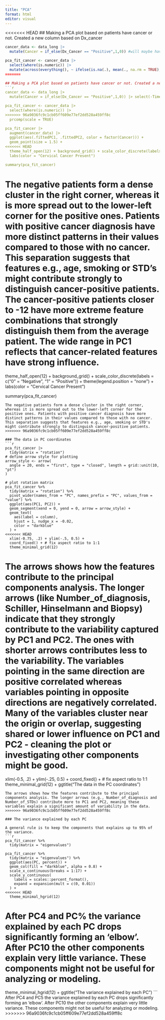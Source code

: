 ```yaml
---
title: "PCA"
format: html
editor: visual
---
```


<<<<<<< HEAD
## Making a PCA plot based on patients have cancer or not. Created a new column based on Dx_cancer
```r
cancer_data <- data_long |> 
  mutate(Cancer = if_else(Dx_Cancer == "Positive",1,0)) #will maybe have to be added to the data_long column in the beginning

pca_fit_cancer <- cancer_data |> 
  select(where(is.numeric)) |>  
  mutate(across(everything(), ~ ifelse(is.na(.), mean(., na.rm = TRUE), .))) |> 
=======

## Making a PCA plot based on patients have cancer or not. Created a new column based on Dx_cancer
```r
cancer_data <- data_long |> 
  mutate(Cancer = if_else(Dx_Cancer == "Positive",1,0)) |> select(-Time_since_first_diagnosis, -Time_since_last_diagnosis, Dx_CIN) |> drop_na()

pca_fit_cancer <- cancer_data |> 
  select(where(is.numeric)) |>  
>>>>>>> 96a9036fc9c1cb05ff609e77ef2dd528a459ff8c
  prcomp(scale = TRUE)

pca_fit_cancer |> 
  augment(cancer_data) |> 
  ggplot(aes(.fittedPC1, .fittedPC2, color = factor(Cancer))) + 
  geom_point(size = 1.5) +
<<<<<<< HEAD
  theme_half_open(12) + background_grid() + scale_color_discrete(labels = c("0" = "Negative", "1" = "Positive")) +
  labs(color = "Cervical Cancer Present")

summary(pca_fit_cancer)
```
The negative patients form a dense cluster in the right corner, whereas it is more spread out to the lower-left corner for the positive ones. Patients with positive cancer diagnosis have more distinct patterns in their values compared to those with no cancer. This separation suggests that features e.g., age, smoking or STD's might contribute strongly to distinguish cancer-positive patients. The cancer-positive patients closer to -12 have more extreme feature combinations that strongly distinguish them from the average patient. The wide range in PC1 reflects that cancer-related features have strong influence. 
=======
  theme_half_open(12) + background_grid() + scale_color_discrete(labels = c("0" = "Negative", "1" = "Positive")) + theme(legend.position = "none") +
  labs(color = "Cervical Cancer Present")

summary(pca_fit_cancer)

```
The negative patients form a dense cluster in the right corner, whereas it is more spread out to the lower-left corner for the positive ones. Patients with positive cancer diagnosis have more distinct patterns in their values compared to those with no cancer. This separation suggests that features e.g., age, smoking or STD's might contribute strongly to distinguish cancer-positive patients. 
>>>>>>> 96a9036fc9c1cb05ff609e77ef2dd528a459ff8c

### The data in PC coordinates
```r
pca_fit_cancer |> 
  tidy(matrix = "rotation")
# define arrow style for plotting
arrow_style <- arrow(
  angle = 20, ends = "first", type = "closed", length = grid::unit(10, "pt")
)

# plot rotation matrix
pca_fit_cancer %>%
  tidy(matrix = "rotation") %>%
  pivot_wider(names_from = "PC", names_prefix = "PC", values_from = "value") %>%
  ggplot(aes(PC1, PC2)) +
  geom_segment(xend = 0, yend = 0, arrow = arrow_style) +
  geom_text(
    aes(label = column),
    hjust = 1, nudge_x = -0.02, 
    color = "darkblue"
  ) +
<<<<<<< HEAD
  xlim(-0.75, .2) + ylim(-.5, 0.5) +
  coord_fixed() + # fix aspect ratio to 1:1
  theme_minimal_grid(12)

```
The arrows shows how the features contribute to the principal components analysis. The longer arrows (like Number_of_diagnosis, Schiller, Hinselmann and Biopsy) indicate that they strongly contribute to the variability captured by PC1 and PC2. The ones with shorter arrows contributes less to the variability. The variables pointing in the same direction are positive correlated whereas variables pointing in opposite directions are negatively correlated. Many of the variables cluster near the origin or overlap, suggesting shared or lower influence on PC1 and PC2 - cleaning the plot or investigating other components might be good.
=======
  xlim(-0.5, .2) + ylim(-.25, 0.5) +
  coord_fixed() + # fix aspect ratio to 1:1
  theme_minimal_grid(12) + ggtitle("The data in the PC coordinates")

```
The arrows shows how the features contribute to the principal components analysis. The longer arrows (e.g., Number_of_diagnosis and Number_of_STDs) contribute more to PC1 and PC2, meaning these variables explain a significant amount of variability in the data.
>>>>>>> 96a9036fc9c1cb05ff609e77ef2dd528a459ff8c

### The variance explained by each PC

A general rule is to keep the components that explains up to 95% of the variance.
```r
pca_fit_cancer %>%
  tidy(matrix = "eigenvalues")

pca_fit_cancer %>%
  tidy(matrix = "eigenvalues") %>%
  ggplot(aes(PC, percent)) +
  geom_col(fill = "darkblue", alpha = 0.8) +
  scale_x_continuous(breaks = 1:17) +
  scale_y_continuous(
    labels = scales::percent_format(),
    expand = expansion(mult = c(0, 0.01))
  ) +
<<<<<<< HEAD
  theme_minimal_hgrid(12)
```
After PC4 and PC% the variance explained by each PC drops significantly forming an 'elbow'. After PC10 the other components explain very little variance. These components might not be useful for analyzing or modeling.
=======
  theme_minimal_hgrid(12) + ggtitle("The variance explained by each PC")
```
After PC4 and PC5 the variance explained by each PC drops significantly forming an 'elbow'. After PC10 the other components explain very little variance. These components might not be useful for analyzing or modeling.
>>>>>>> 96a9036fc9c1cb05ff609e77ef2dd528a459ff8c
